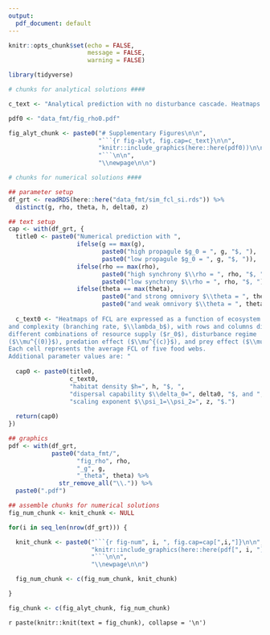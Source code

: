 ```yaml
---
output:
  pdf_document: default
---
```


```r
knitr::opts_chunk$set(echo = FALSE,
                      message = FALSE,
                      warning = FALSE)

library(tidyverse)

# chunks for analytical solutions ####

c_text <- "Analytical prediction with no disturbance cascade. Heatmaps of FCL are expressed as a function of ecosystem size (river length, $L$) and complexity (branching rate, $\\lambda_b$), with rows and columns reflecting different disturbance and resource supply regimes. Each cell represents the average FCL of 20 food webs. White dashed lines indicate specific scenarios, explored in Figure \\ref{fig:sim-main}B and C. Additional parameter values are provided in Table 1."

pdf0 <- "data_fmt/fig_rho0.pdf"

fig_alyt_chunk <- paste0("# Supplementary Figures\n\n",
                         "```{r fig-alyt, fig.cap=c_text}\n\n",
                         "knitr::include_graphics(here::here(pdf0))\n\n",
                         "```\n\n",
                         "\\newpage\n\n")

# chunks for numerical solutions ####

## parameter setup
df_grt <- readRDS(here::here("data_fmt/sim_fcl_si.rds")) %>%
  distinct(g, rho, theta, h, delta0, z)

## text setup
cap <- with(df_grt, {
  title0 <- paste0("Numerical prediction with ",
                   ifelse(g == max(g),
                          paste0("high propagule $g_0 = ", g, "$, "),
                          paste0("low propagule $g_0 = ", g, "$, ")),
                   ifelse(rho == max(rho),
                          paste0("high synchrony $\\rho = ", rho, "$, "),
                          paste0("low synchrony $\\rho = ", rho, "$, ")),
                   ifelse(theta == max(theta),
                          paste0("and strong omnivory $\\theta = ", theta, "$."),
                          paste0("and weak omnivory $\\theta = ", theta, "$. ")))
  
  c_text0 <- "Heatmaps of FCL are expressed as a function of ecosystem size (river length, $L$)
and complexity (branching rate, $\\lambda_b$), with rows and columns displaying
different combinations of resource supply ($r_0$), disturbance regime
($\\mu^{(0)}$), predation effect ($\\mu^{(c)}$), and prey effect ($\\mu^{(p)}$).
Each cell represents the average FCL of five food webs.
Additional parameter values are: "
  
  cap0 <- paste0(title0,
                 c_text0,
                 "habitat density $h=", h, "$, ",
                 "dispersal capability $\\delta_0=", delta0, "$, and ",
                 "scaling exponent $\\psi_1=\\psi_2=", z, "$.")
  
  return(cap0)
})

## graphics
pdf <- with(df_grt,
            paste0("data_fmt/",
                   "fig_rho", rho,
                   "_g", g,
                   "_theta", theta) %>%
              str_remove_all("\\.")) %>%
  paste0(".pdf")

## assemble chunks for numerical solutions
fig_num_chunk <- knit_chunk <- NULL

for(i in seq_len(nrow(df_grt))) {

  knit_chunk <- paste0("```{r fig-num", i, ", fig.cap=cap[",i,"]}\n\n",
                       "knitr::include_graphics(here::here(pdf[", i, "]))\n\n",
                       "```\n\n",
                       "\\newpage\n\n")

  fig_num_chunk <- c(fig_num_chunk, knit_chunk)

}

fig_chunk <- c(fig_alyt_chunk, fig_num_chunk)

```

\newpage

`r paste(knitr::knit(text = fig_chunk), collapse = '\n')`
